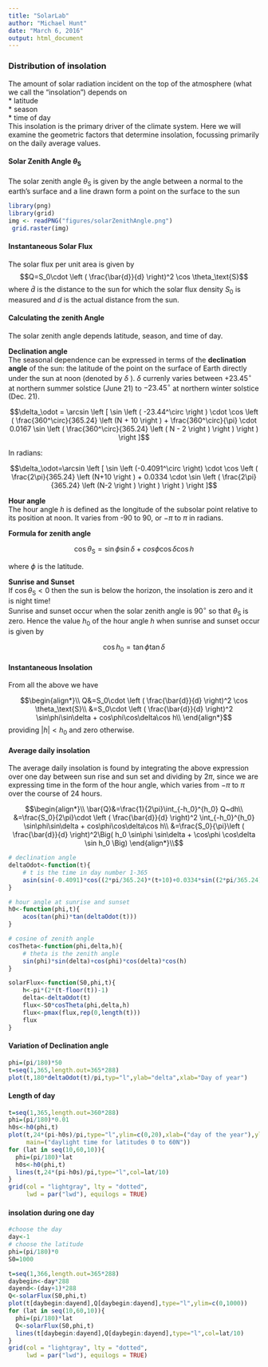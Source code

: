```yaml
---
title: "SolarLab"
author: "Michael Hunt"
date: "March 6, 2016"
output: html_document
---
```


### Distribution of insolation
The amount of solar radiation incident on the top of the atmosphere (what we call the "insolation") depends on  
* latitude  
* season  
* time of day  
This insolation is the primary driver of the climate system. Here we will examine the geometric factors that determine insolation, focussing primarily on the daily average values.

#### Solar Zenith Angle $\theta_\text{S}$
The solar zenith angle $\theta_\text{S}$ is given by the angle between a normal to the earth's surface and a line drawn form a point on the surface to the sun

```r
library(png)
library(grid)
img <- readPNG("figures/solarZenithAngle.png")
 grid.raster(img)
```

#### Instantaneous Solar Flux

The solar flux per unit area is given by
$$Q=S_0\cdot \left ( \frac{\bar{d}}{d} \right)^2 \cos \theta_\text{S}$$
where $\bar{d}$ is the distance to the sun for which the solar flux density $S_0$ is measured and $d$ is the actual  distance from the sun.


#### Calculating the zenith Angle

The solar zenith angle depends latitude, season, and time of day.

__Declination angle__  
The seasonal dependence can be expressed in terms of the __declination angle__ of the sun: the latitude of the point on the surface of Earth directly under the sun at noon (denoted by  $\delta$ ).
$\delta$  currenly varies between $+23.45^\circ$ at northern summer solstice (June 21) to $-23.45^\circ$ at northern winter solstice (Dec. 21).

$$\delta_\odot = \arcsin \left [ \sin \left ( -23.44^\circ \right ) \cdot \cos \left ( \frac{360^\circ}{365.24} \left (N + 10 \right ) + \frac{360^\circ}{\pi} \cdot 0.0167 \sin \left ( \frac{360^\circ}{365.24} \left ( N - 2 \right ) \right ) \right ) \right ]$$

In radians:

$$\delta_\odot=\arcsin \left [ \sin \left (-0.4091^\circ \right) \cdot \cos \left ( \frac{2\pi}{365.24} \left (N+10 \right ) + 0.0334 \cdot \sin \left ( \frac{2\pi}{365.24} \left (N-2 \right ) \right ) \right ) \right ]$$


__Hour angle__   
The hour angle  $h$  is defined as the longitude of the subsolar point relative to its position at noon. It varies from -90 to 90, or $-\pi$ to $\pi$ in radians.

__Formula for zenith angle__

$$\cos\theta_\text{S} = \sin\phi\sin\delta + cos\phi\cos\delta\cos h$$

where $\phi$ is the latitude.

__Sunrise and Sunset__  
If $\cos \theta_\text{S}<0$ then the sun is below the horizon, the insolation is zero and it is night time!  
Sunrise and sunset occur when the solar zenith angle is $90^\circ$ so that $\theta_\text{S}$ is zero. Hence the value $h_0$ of the hour angle $h$ when sunrise and sunset occur is given by

$$\cos h_0 = \tan \phi \tan \delta$$

#### Instantaneous Insolation

From all the above we have

$$\begin{align*}\\
Q&=S_0\cdot \left ( \frac{\bar{d}}{d} \right)^2 \cos \theta_\text{S}\\
&=S_0\cdot \left ( \frac{\bar{d}}{d} \right)^2 \sin\phi\sin\delta + cos\phi\cos\delta\cos h\\
\end{align*}$$
providing $|h| < h_0$ and zero otherwise.

#### Average daily insolation
The average daily insolation is found by integrating the above expression over one day between sun rise and sun set and dividing by $2\pi$, since we are expressing time in the form of the hour angle, which varies from $-\pi$ to $\pi$ over the course of 24 hours.

$$\begin{align*}\\
\bar{Q}&=\frac{1}{2\pi}\int_{-h_0}^{h_0} Q~dh\\
&=\frac{S_0}{2\pi}\cdot \left ( \frac{\bar{d}}{d} \right)^2 \int_{-h_0}^{h_0} \sin\phi\sin\delta + cos\phi\cos\delta\cos h\\
&=\frac{S_0}{\pi}\left ( \frac{\bar{d}}{d} \right)^2\Big( h_0 \sin\phi \sin\delta + \cos\phi \cos\delta \sin h_0 \Big)
\end{align*}\\$$
```r
# declination angle
deltaOdot<-function(t){
    # t is the time in day number 1-365
    asin(sin(-0.4091)*cos((2*pi/365.24)*(t+10)+0.0334*sin((2*pi/365.24)*(t-2))))
}

# hour angle at sunrise and sunset
h0<-function(phi,t){
    acos(tan(phi)*tan(deltaOdot(t)))
}

# cosine of zenith angle   
cosTheta<-function(phi,delta,h){
    # theta is the zenith angle
    sin(phi)*sin(delta)+cos(phi)*cos(delta)*cos(h)
}

solarFlux<-function(S0,phi,t){
    h<-pi*(2*(t-floor(t))-1)
    delta<-deltaOdot(t)
    flux<-S0*cosTheta(phi,delta,h)
    flux<-pmax(flux,rep(0,length(t)))
    flux
}
```

#### Variation of Declination angle
```r
phi=(pi/180)*50
t=seq(1,365,length.out=365*288)
plot(t,180*deltaOdot(t)/pi,typ="l",ylab="delta",xlab="Day of year")
```

#### Length of day
```r
t=seq(1,365,length.out=360*288)
phi=(pi/180)*0.01
h0s<-h0(phi,t)
plot(t,24*(pi-h0s)/pi,type="l",ylim=c(0,20),xlab=("day of the year"),ylab=("daylight time (hours)"),
     main=("daylight time for latitudes 0 to 60N"))
for (lat in seq(10,60,10)){
  phi=(pi/180)*lat 
  h0s<-h0(phi,t)
  lines(t,24*(pi-h0s)/pi,type="l",col=lat/10)
}
grid(col = "lightgray", lty = "dotted",
     lwd = par("lwd"), equilogs = TRUE)
```

#### insolation during one day
```r
#choose the day
day<-1
# choose the latitude
phi=(pi/180)*0
S0=1000

t=seq(1,366,length.out=365*288)
daybegin<-day*288
dayend<-(day+1)*288
Q<-solarFlux(S0,phi,t)
plot(t[daybegin:dayend],Q[daybegin:dayend],type="l",ylim=c(0,1000))
for (lat in seq(10,60,10)){
  phi=(pi/180)*lat
  Q<-solarFlux(S0,phi,t)
  lines(t[daybegin:dayend],Q[daybegin:dayend],type="l",col=lat/10)
}
grid(col = "lightgray", lty = "dotted",
     lwd = par("lwd"), equilogs = TRUE)
```


